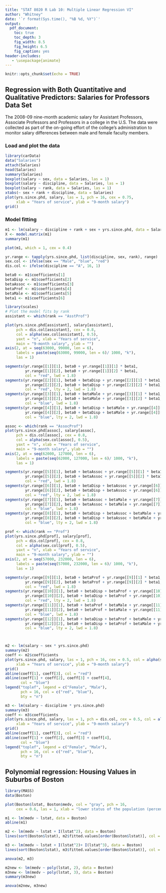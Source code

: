 ```yaml
---
title: "STAT 8020 R Lab 10: Multiple Linear Regression VI"
author: "Whitney"
date: '`r format(Sys.time(), "%B %d, %Y")`'
output:
  pdf_document:
    toc: true
    toc_depth: 3
    fig_width: 8.5
    fig_height: 6.5
    fig_caption: yes
header-includes:
   - \usepackage{animate}
---
```


```r
knitr::opts_chunk$set(echo = TRUE)
```


## Regression with Both Quantitative and Qualitative Predictors: Salaries for Professors Data Set

The 2008-09 nine-month academic salary for Assistant Professors, Associate Professors and Professors in a college in the U.S. The data were collected as part of the on-going effort of the college's administration to monitor salary differences between male and female faculty members.

### Load and plot the data

```r
library(carData)
data("Salaries")
attach(Salaries) 
head(Salaries)
summary(Salaries)
boxplot(salary ~ sex, data = Salaries, las = 1)
boxplot(salary ~ discipline, data = Salaries, las = 1)
boxplot(salary ~ rank, data = Salaries, las = 1)
xtabs(~ sex + rank + discipline, data = Salaries)
plot(yrs.since.phd, salary, las = 1, pch = 16, cex = 0.75,
     xlab = "Years of service", ylab = "9-month salary")
grid()
```

### Model fitting 

```r
m1 <- lm(salary ~ discipline + rank + sex + yrs.since.phd, data = Salaries)
X <- model.matrix(m1)
summary(m1)

plot(m1, which = 1, cex = 0.4)

yr.range <- tapply(yrs.since.phd, list(discipline, sex, rank), range)
sex.col <- ifelse(sex == "Male", "blue", "red")
dis.col <- ifelse(discipline == "A", 16, 1)

beta0 <- m1$coefficients[1]
betaDisp <- m1$coefficients[2]
betaAssoc <- m1$coefficients[3]
betaProf <- m1$coefficients[4]
betaMale <- m1$coefficients[5]
beta1 <- m1$coefficients[6]

library(scales)
# Plot the model fits by rank
assistant <- which(rank == "AsstProf")

plot(yrs.since.phd[assistant], salary[assistant],
     pch = dis.col[assistant], cex = 0.8,
     col = alpha(sex.col[assistant], 0.5),
     yaxt = "n", xlab = "Years of service",
     main = "9-month salary", ylab = "")
axis(2, at = seq(63000, 99000, len = 6),
     labels = paste(seq(63000, 99000, len = 6)/ 1000, "k"),
     las = 1)

segments(yr.range[[1]][1], beta0 + yr.range[[1]][1] * beta1,
         yr.range[[1]][2], beta0 + yr.range[[1]][2] * beta1,
         col = "red", lwd = 1.8)
segments(yr.range[[2]][1], beta0 + betaDisp + yr.range[[2]][1] * beta1,
         yr.range[[2]][2], beta0 + betaDisp + yr.range[[2]][2] * beta1,
         col = "red", lty = 2, lwd = 1.8)
segments(yr.range[[3]][1], beta0 + betaMale + yr.range[[3]][1] * beta1,
         yr.range[[3]][2], beta0 + betaMale + yr.range[[3]][2] * beta1,
         col = "blue", lwd = 1.8)
segments(yr.range[[4]][1], beta0 + betaDisp + betaMale + yr.range[[4]][1] * beta1,
         yr.range[[4]][2], beta0 + betaDisp + betaMale + yr.range[[4]][2] * beta1,
         col = "blue", lty = 2, lwd = 1.8)

assoc <- which(rank == "AssocProf")
plot(yrs.since.phd[assoc], salary[assoc],
     pch = dis.col[assoc], cex = 0.8,
     col = alpha(sex.col[assoc], 0.5),
     yaxt = "n", xlab = "Years of service",
     main = "9-month salary", ylab = "")
axis(2, at = seq(62000, 127000, len = 6),
     labels = paste(seq(62000, 127000, len = 6)/ 1000, "k"),
     las = 1)

segments(yr.range[[5]][1], beta0 + betaAssoc + yr.range[[5]][1] * beta1,
         yr.range[[5]][2], beta0 + betaAssoc + yr.range[[5]][2] * beta1,
         col = "red", lwd = 1.8)
segments(yr.range[[6]][1], beta0 + betaDisp + betaAssoc + yr.range[[6]][1] * beta1,
         yr.range[[6]][2], beta0 + betaDisp + betaAssoc + yr.range[[6]][2] * beta1,
         col = "red", lty = 2, lwd = 1.8)
segments(yr.range[[7]][1], beta0 + betaAssoc + betaMale + yr.range[[7]][1] * beta1,
         yr.range[[7]][2], beta0 + betaAssoc + betaMale + yr.range[[7]][2] * beta1,
         col = "blue", lwd = 1.8)
segments(yr.range[[8]][1], beta0 + betaDisp + betaAssoc + betaMale + yr.range[[8]][1] * beta1,
         yr.range[[8]][2], beta0 + betaDisp + betaAssoc + betaMale + yr.range[[8]][2] * beta1,
         col = "blue", lty = 2, lwd = 1.8)

prof <- which(rank == "Prof")
plot(yrs.since.phd[prof], salary[prof],
     pch = dis.col[prof], cex = 0.8,
     col = alpha(sex.col[prof], 0.5),
     yaxt = "n", xlab = "Years of service",
     main = "9-month salary", ylab = "")
axis(2, at = seq(57000, 232000, len = 6),
     labels = paste(seq(57000, 232000, len = 6)/ 1000, "k"),
     las = 1)

segments(yr.range[[9]][1], beta0 + betaProf + yr.range[[9]][1] * beta1,
         yr.range[[9]][2], beta0 + betaProf + yr.range[[9]][2] * beta1,
         col = "red", lwd = 1.8)
segments(yr.range[[10]][1], beta0 + betaDisp + betaProf + yr.range[[10]][1] * beta1,
         yr.range[[10]][2], beta0 + betaDisp + betaProf + yr.range[[10]][2] * beta1,
         col = "red", lty = 2, lwd = 1.8)
segments(yr.range[[11]][1], beta0 + betaProf + betaMale + yr.range[[11]][1] * beta1,
         yr.range[[11]][2], beta0 + betaProf + betaMale + yr.range[[11]][2] * beta1,
         col = "blue", lwd = 1.8)
segments(yr.range[[12]][1], beta0 + betaDisp + betaProf + betaMale + yr.range[[12]][1] * beta1,
         yr.range[[12]][2], beta0 + betaDisp + betaProf + betaMale + yr.range[[12]][2] * beta1,
         col = "blue", lty = 2, lwd = 1.8)



m2 <- lm(salary ~ sex * yrs.since.phd)
summary(m2)
coeff <- m2$coefficients
plot(yrs.since.phd, salary, las = 1, pch = 16, cex = 0.5, col = alpha(sex.col, 0.5),
     xlab = "Years of service", ylab = "9-month salary")
grid()
abline(coeff[1], coeff[3], col = "red")
abline(coeff[1] + coeff[2], coeff[3] + coeff[4],
       col = "blue")
legend("toplef", legend = c("Female", "Male"),
       pch = 16, col = c("red", "blue"),
       bty = "n")

m3 <- lm(salary ~ discipline * yrs.since.phd)
summary(m3)
coeff <- m3$coefficients
plot(yrs.since.phd, salary, las = 1, pch = dis.col, cex = 0.5, col = alpha(sex.col, 0.5),
     xlab = "Years of service", ylab = "9-month salary")
grid()
abline(coeff[1], coeff[3], col = "red")
abline(coeff[1] + coeff[2], coeff[3] + coeff[4],
       col = "blue")
legend("toplef", legend = c("Female", "Male"),
       pch = 16, col = c("red", "blue"),
       bty = "n")
```

## Polynomial regression: Housing Values in Suburbs of Boston

```r
library(MASS)
data(Boston)

plot(Boston$lstat, Boston$medv, col = "gray", pch = 16,
     cex = 0.6, las = 1, xlab = "lower status of the population (percent)", ylab = "median value of owner-occupied homes")

m1 <- lm(medv ~ lstat, data = Boston)
abline(m1)

m2 <- lm(medv ~ lstat + I(lstat^2), data = Boston)
lines(sort(Boston$lstat), m2$fitted.values[order(Boston$lstat)], col = "red")

m3 <- lm(medv ~ lstat + I(lstat^2)+ I(lstat^3), data = Boston)
lines(sort(Boston$lstat), m3$fitted.values[order(Boston$lstat)], col = "blue")

anova(m2, m3)

m2new <- lm(medv ~ poly(lstat, 2), data = Boston)
m3new <- lm(medv ~ poly(lstat, 3), data = Boston)
summary(m3new)

anova(m2new, m3new)
```



